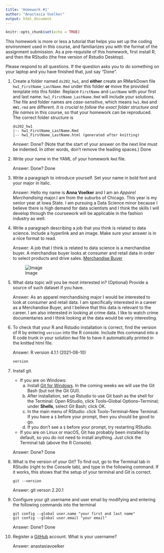```yaml
---
title: 'Homework #1'
author: "Anastasia Voelker"
output: html_document
---
```


```r
knitr::opts_chunk$set(echo = TRUE)
```

This homework is more or less a tutorial that helps you set up the coding environment used in this course, and familiarizes you with the format of the assignment submission. 
As a pre-requisite of this homework, first install R, and then the RStudio (the free version of Rstudio Desktop). 

Please respond to all questions. If the question asks you to do something on your laptop and you have finished that, just say "Done". 

1. Create a folder named `ds202_hw1`, and **either** create an RMarkDown file `hw1_FirstName_LastName.Rmd` under this folder **or** move the provided template into this folder. 
Replace `FirstName` and `LastName` with your first and last name. 
`hw1_FirstName_LastName.Rmd` will include your solutions. The file and folder names are *case-sensitive*, which means `hw1.Rmd` and `HW1.rmd` are different. *It is crucial to follow the exact folder structure and file names* in this course, so that your homework can be reproduced. The correct folder structure is

    ```
    ds202_hw1
    |-- hw1_FirstName_LastName.Rmd
    |-- hw1_FirstName_LastName.html (generated after knitting)
    ```
    
    Answer: Done? (Note that the start of your answer on the next line must be indented. In other words, don't remove the leading spaces.)
    Done

2. Write your name in the YAML of your homework `Rmd` file.

    Answer: Done?
    Done

3. Write a paragraph to introduce yourself. Set your name in bold font and your major in italic. 

    Answer: Hello my name is **Anna Voelker** and I am an *Apparel Merchandising* major.I am from the suburbs of Chicago. This year is my senior year at Iowa State. I am pursuing a Data Science minor because I believe there is high demand for data scientists and I think the skills I will develop through the coursework will be applicable in the fashion industry as well.
  
4. Write a paragraph describing a job that you think is related to data science. Include a hyperlink and an image. Make sure your answer is in a nice format to read. 

    Answer: A job that I think is related to data science is a merchandise buyer. A merchandise buyer looks at consumer and retail data in order to select products and drive sales.
    [Merchandise Buyer](https://www.jobhero.com/job-description/examples/retail/merchandise-buyer)
    
    ![Image](images/merchandise.png)
    
  
5. What data topic will you be most interested in? (Optional) Provide a source of such dataset if you have.

    Answer: As an apparel merchandising major I would be interested to look at consumer and retail data. I am specifically interested in a career as a Merchandise Buyer, and I believe that this data is relevant to the career. I am also interested in looking at crime data. I like to watch crime documentaries and I think looking at the data would be very interesting.
  
6. To check that your R and Rstudio installation is correct, find the version of R by entering `version` into the R console. Include this command into a R code trunk in your solution `Rmd` file to have it automatically printed in the knitted html file. 

    Answer: R version 4.1.1 (2021-08-10)
```r
version
```
    
  
7. Install git. 
    - If you are on Windows: 
        a. Install [Git for Windows](https://gitforwindows.org/). In the coming weeks we will use the Git Bash (but not the Git GUI). 
        b. After installation, set up Rstudio to use Git bash as the shell for the Terminal: Open RStudio, click Tools--Global Options--Terminal; under **Shells**, select Git Bash; click OK. 
        c. In the main menu of RStudio: click Tools--Terminal--New Terminal. If you have a `$` before your prompt, then you should be good to go.
        d. If you don't see a `$` before your prompt, try restarting RStudio.
    - If you are on Linux or macOS, Git has probably been installed by default, so you do not need to install anything. Just click the Terminal tab (above the R Console).

    Answer: Done?
    Done
  
8. What is the version of your Git? To find out, go to the Terminal tab in RStudio (right to the Console tab), and type in the following command. If it works, this shows that the setup of your terminal and Git is correct. 
<!-- Then explore the bash command line and Git. -->

    ```
    git --version
    ```

    Answer: git verson 2.20.1
  
9. Configure your git username and user email by modifying and entering the following commands into the terminal

    ```
    git config --global user.name "your first and last name"
    git config --global user.email "your email"
    ```

    Answer: Done?
    Done
  

10. Register a [GitHub](https://www.github.com) account. What is your username?

    Answer: anastasiavoelker